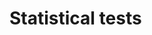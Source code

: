 # Statistical tests {#statisticalTests}


<!-- The group of tests united by the term "Parametric statistical tests" includes those of them that have some distributional assumptions and typically rely on moments of distributions. These tests are typically more powerful than their non-parametrical counterparts, because they rely on more assumptions. In this Section we discuss the most popular tests that are used in practice. -->

<!-- ## Tests about a mean -->
<!-- ### z-test -->
<!-- ### t-test -->
<!-- ### One-sided wilcoxon -->


<!-- ## Tests about a variance -->
<!-- ### chisq -->

<!-- ## Two-sample tests for mean -->
<!-- ### t-test -->
<!-- ### Wilcoxon -->
<!-- ### Mann-Whitney -->

<!-- ## Two-sample test for variance -->
<!-- ### F-test -->
<!-- ### Conover squared ranks test -->

<!-- ## Multiple sample tests -->
<!-- ### F-test -->
<!-- ### Kruskal-Wallis -->
<!-- ### Friedman -->
<!-- ### Nemenyi / MCB -->


<!-- ## Selecting appropriate statistical test {#statisticalTestsSelection} -->

